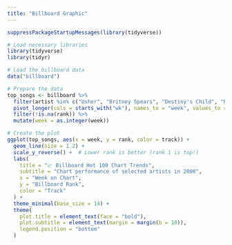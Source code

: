 ```yaml
---
title: "Billboard Graphic"
---
```



```r
suppressPackageStartupMessages(library(tidyverse))
```

```r
# Load necessary libraries
library(tidyverse)
library(tidyr)

# Load the billboard data
data("billboard")

# Prepare the data
top_songs <- billboard %>%
  filter(artist %in% c("Usher", "Britney Spears", "Destiny's Child", "Ricky Martin")) %>%
  pivot_longer(cols = starts_with("wk"), names_to = "week", values_to = "rank", names_prefix = "wk") %>%
  filter(!is.na(rank)) %>%
  mutate(week = as.integer(week))

# Create the plot
ggplot(top_songs, aes(x = week, y = rank, color = track)) +
  geom_line(size = 1.2) +
  scale_y_reverse() +  # Lower rank is better (rank 1 is top!)
  labs(
    title = "📈 Billboard Hot 100 Chart Trends",
    subtitle = "Chart performance of selected artists in 2000",
    x = "Week on Chart",
    y = "Billboard Rank",
    color = "Track"
  ) +
  theme_minimal(base_size = 14) +
  theme(
    plot.title = element_text(face = "bold"),
    plot.subtitle = element_text(margin = margin(b = 10)),
    legend.position = "bottom"
  )
```

